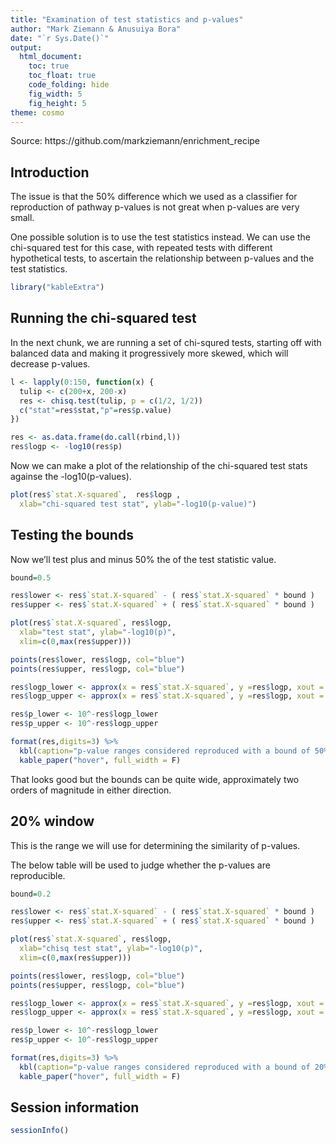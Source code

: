 ```yaml
---
title: "Examination of test statistics and p-values"
author: "Mark Ziemann & Anusuiya Bora"
date: "`r Sys.Date()`"
output:
  html_document:
    toc: true
    toc_float: true
    code_folding: hide
    fig_width: 5
    fig_height: 5
theme: cosmo
---
```


Source: https://github.com/markziemann/enrichment_recipe

## Introduction

The issue is that the 50% difference which we used as a classifier for
reproduction of pathway p-values is not great when p-values are very small.

One possible solution is to use the test statistics instead.
We can use the chi-squared test for this case, with repeated tests with
different hypothetical tests, to ascertain the relationship between p-values
and the test statistics.

```r

library("kableExtra")

```

## Running the chi-squared test

In the next chunk, we are running a set of chi-squred tests, starting off with
balanced data and making it progressively more skewed, which will decrease
p-values.

```r

l <- lapply(0:150, function(x) {
  tulip <- c(200+x, 200-x)
  res <- chisq.test(tulip, p = c(1/2, 1/2))
  c("stat"=res$stat,"p"=res$p.value)
})

res <- as.data.frame(do.call(rbind,l))
res$logp <- -log10(res$p)

```

Now we can make a plot of the relationship of the chi-squared test stats againse the -log10(p-values).

```r

plot(res$`stat.X-squared`,  res$logp ,
  xlab="chi-squared test stat", ylab="-log10(p-value)")

```

## Testing the bounds

Now we'll test plus and minus 50% the of the test statistic value.

```r

bound=0.5

res$lower <- res$`stat.X-squared` - ( res$`stat.X-squared` * bound )
res$upper <- res$`stat.X-squared` + ( res$`stat.X-squared` * bound )

plot(res$`stat.X-squared`, res$logp,
  xlab="test stat", ylab="-log10(p)",
  xlim=c(0,max(res$upper)))

points(res$lower, res$logp, col="blue")
points(res$upper, res$logp, col="blue")

res$logp_lower <- approx(x = res$`stat.X-squared`, y =res$logp, xout = res$lower)[["y"]]
res$logp_upper <- approx(x = res$`stat.X-squared`, y =res$logp, xout = res$upper)[["y"]]

res$p_lower <- 10^-res$logp_lower
res$p_upper <- 10^-res$logp_upper

format(res,digits=3) %>%
  kbl(caption="p-value ranges considered reproduced with a bound of 50% around the test statistic") %>%
  kable_paper("hover", full_width = F)

```

That looks good but the bounds can be quite wide, approximately two orders of
magnitude in either direction.

## 20% window

This is the range we will use for determining the similarity of p-values.

The below table will be used to judge whether the p-values are reproducible.


```r

bound=0.2

res$lower <- res$`stat.X-squared` - ( res$`stat.X-squared` * bound )
res$upper <- res$`stat.X-squared` + ( res$`stat.X-squared` * bound )

plot(res$`stat.X-squared`, res$logp,
  xlab="chisq test stat", ylab="-log10(p)",
  xlim=c(0,max(res$upper)))

points(res$lower, res$logp, col="blue")
points(res$upper, res$logp, col="blue")

res$logp_lower <- approx(x = res$`stat.X-squared`, y =res$logp, xout = res$lower)[["y"]]
res$logp_upper <- approx(x = res$`stat.X-squared`, y =res$logp, xout = res$upper)[["y"]]

res$p_lower <- 10^-res$logp_lower
res$p_upper <- 10^-res$logp_upper

format(res,digits=3) %>%
  kbl(caption="p-value ranges considered reproduced with a bound of 20% around the test statistic") %>%
  kable_paper("hover", full_width = F)

```


## Session information

```r

sessionInfo()

```
